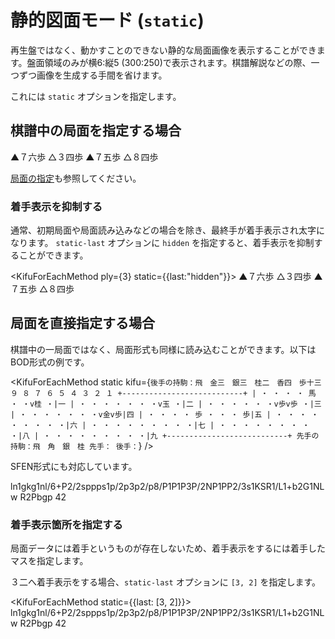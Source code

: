 # 静的図面モード (`static`)

再生盤ではなく、動かすことのできない静的な局面画像を表示することができます。盤面領域のみが横6:縦5 (300:250)で表示されます。棋譜解説などの際、一つずつ画像を生成する手間を省けます。

これには `static` オプションを指定します。

## 棋譜中の局面を指定する場合

<KifuForEachMethod static ply={3}>
▲７六歩 △３四歩 ▲７五歩 △８四歩
</KifuForEachMethod>

[局面の指定](./specifying-ply)も参照してください。

### 着手表示を抑制する

通常、初期局面や局面読み込みなどの場合を除き、最終手が着手表示され太字になります。 `static-last` オプションに `hidden` を指定すると、着手表示を抑制することができます。

<KifuForEachMethod ply={3} static={{last:"hidden"}}>
  ▲７六歩 △３四歩 ▲７五歩 △８四歩
</KifuForEachMethod>

## 局面を直接指定する場合

棋譜中の一局面ではなく、局面形式も同様に読み込むことができます。以下はBOD形式の例です。

<KifuForEachMethod static kifu={`
後手の持駒：飛　金三　銀三　桂二　香四　歩十三
  ９ ８ ７ ６ ５ ４ ３ ２ １
+---------------------------+
| ・ ・ ・ ・ 馬 ・ ・v桂 ・|一
| ・ ・ ・ ・ ・ ・ ・v玉 ・|二
| ・ ・ ・ ・ ・ ・v歩v歩 ・|三
| ・ ・ ・ ・ ・ ・ ・v金v歩|四
| ・ ・ ・ ・ 歩 ・ ・ ・ 歩|五
| ・ ・ ・ ・ ・ ・ ・ ・ ・|六
| ・ ・ ・ ・ ・ ・ ・ ・ ・|七
| ・ ・ ・ ・ ・ ・ ・ ・ ・|八
| ・ ・ ・ ・ ・ ・ ・ ・ ・|九
+---------------------------+
先手の持駒：飛　角　銀　桂
先手：
後手：
`} />

SFEN形式にも対応しています。

<KifuForEachMethod static>
ln1gkg1nl/6+P2/2sppps1p/2p3p2/p8/P1P1P3P/2NP1PP2/3s1KSR1/L1+b2G1NL w R2Pbgp 42
</KifuForEachMethod>

### 着手表示箇所を指定する

局面データには着手というものが存在しないため、着手表示をするには着手したマスを指定します。

３二へ着手表示をする場合、`static-last` オプションに `[3, 2]` を指定します。

<KifuForEachMethod static={{last: [3, 2]}}>
ln1gkg1nl/6+P2/2sppps1p/2p3p2/p8/P1P1P3P/2NP1PP2/3s1KSR1/L1+b2G1NL w R2Pbgp 42
</KifuForEachMethod>
